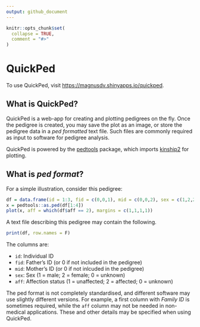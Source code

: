 ```yaml
---
output: github_document
---
```


<!-- README.md is generated from README.Rmd. Please edit that file -->

```r
knitr::opts_chunk$set(
  collapse = TRUE,
  comment = "#>"
)
```

# QuickPed

<!-- badges: start -->
<!-- badges: end -->

To use QuickPed, visit <https://magnusdv.shinyapps.io/quickped>.

## What is QuickPed?
QuickPed is a web-app for creating and plotting pedigrees on the fly. Once the pedigree is created, you may save the plot as an image, or store the pedigree data in a *ped formatted* text file. Such files are commonly required as input to software for pedigree analysis. 

QuickPed is powered by the [pedtools](https://CRAN.R-project.org/package=pedtools) package, which imports [kinship2](https://CRAN.R-project.org/package=kinship2) for plotting.



## What is *ped format*?
For a simple illustration, consider this pedigree:

```r
df = data.frame(id = 1:3, fid = c(0,0,1), mid = c(0,0,2), sex = c(1,2,2), aff = c(1,1,2))
x = pedtools::as.ped(df[1:4])
plot(x, aff = which(df$aff == 2), margins = c(1,1,1,1))
```

A text file describing this pedigree may contain the following.

```r
print(df, row.names = F)
```

The columns are:

* `id`: Individual ID
* `fid`: Father's ID (or 0 if not included in the pedigree)
* `mid`: Mother's ID (or 0 if not inlcuded in the pedigree)
* `sex`: Sex (1 = male; 2 = female; 0 = unknown)
* `aff`: Affection status (1 = unaffected; 2 = affected; 0 = unknown)

The ped format is not completely standardised, and different software may use slightly different versions. For example, a first column with *Family ID* is sometimes required, while the `aff` column may not be needed in non-medical applications. These and other details may be specified when using QuickPed.
